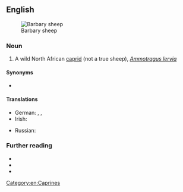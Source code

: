 ==English==
[[File:Barbary Sheep Tennoji.jpg|thumb|Barbary sheep]]

===Noun===
{{en-noun|Barbary sheep}}

# A wild North African [[caprid]] (not a true sheep), ''[[Ammotragus lervia]]''

====Synonyms====
* {{sense|caprid}} {{l|en|aoudad}}

====Translations====
{{trans-top|''Ammotragus lervia''}}
* German: {{t|de|Berberschaf|n}}, {{t|de|Mähnenschaf|n}}, {{t|de|Mähnenspringer|m}}
* Irish: {{t|ga|caora Bharbarach|f}}
{{trans-mid}}
* Russian: {{t|ru|гривистый баран|sc=Cyrl}}
{{trans-bottom}}

===Further reading===
* {{pedia}}
* {{specieslite|Ammotragus lervia}}
* {{comcatlite|Ammotragus lervia}}

[[Category:en:Caprines]]